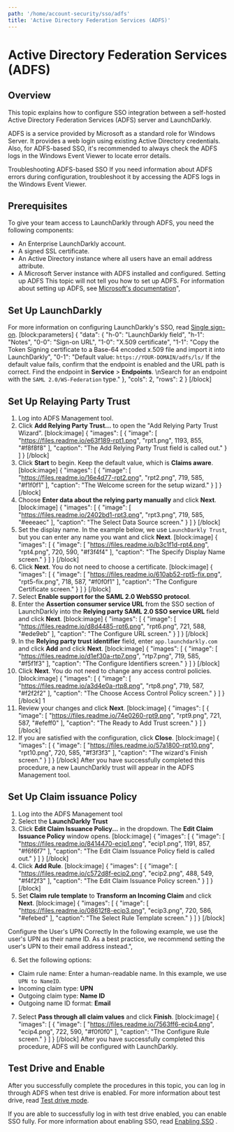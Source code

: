 ```yaml
---
path: '/home/account-security/sso/adfs'
title: 'Active Directory Federation Services (ADFS)'
---
```


# Active Directory Federation Services (ADFS)

## Overview

This topic explains how to configure SSO integration between a self-hosted Active Directory Federation Services (ADFS) server and LaunchDarkly.

ADFS is a service provided by Microsoft as a standard role for Windows Server. It provides a web login using existing Active Directory credentials. Also, for ADFS-based SSO, it's recommended to always check the ADFS logs in the Windows Event Viewer to locate error details.

<Callout intent="info">
  <CalloutTitle>Troubleshooting ADFS-based SSO</CalloutTitle>
  <CalloutDescription>
    If you need information about ADFS errors during configuration, troubleshoot it by accessing the ADFS logs in the
    Windows Event Viewer.
  </CalloutDescription>
</Callout>

## Prerequisites

To give your team access to LaunchDarkly through ADFS, you need the following components:

- An Enterprise LaunchDarkly account.
- A signed SSL certificate.
- An Active Directory instance where all users have an email address attribute.
- A Microsoft Server instance with ADFS installed and configured.
  <Callout intent="alert">
    <CalloutTitle>Setting up ADFS</CalloutTitle>
    <CalloutDescription>
      This topic will not tell you how to set up ADFS. For information about setting up ADFS, see [Microsoft's
      documentation](
      https://docs.microsoft.com/en-us/previous-versions/dynamicscrm-2016/deployment-administrators-guide/gg188612)",
    </CalloutDescription>
  </Callout>

## Set Up LaunchDarkly

For more information on configuring LaunchDarkly's SSO, read [Single sign-on](./single-sign-on).
[block:parameters]
{
"data": {
"h-0": "LaunchDarkly field",
"h-1": "Notes",
"0-0": "Sign-on URL",
"1-0": "X.509 certificate",
"1-1": "Copy the Token Signing certificate to a Base-64 encoded x.509 file and import it into LaunchDarkly",
"0-1": "Default value: `https://YOUR-DOMAIN/adfs/ls/`
If the default value fails, confirm that the endpoint is enabled and the URL path is correct.
Find the endpoint in **Service** > **Endpoints**. \nSearch for an endpoint with the `SAML 2.0/WS-Federation` type."
},
"cols": 2,
"rows": 2
}
[/block]

## Set Up Relaying Party Trust

1. Log into ADFS Management tool.
2. Click **Add Relying Party Trust...** to open the "Add Relying Party Trust Wizard".
   [block:image]
   {
   "images": [
   {
   "image": [
   "https://files.readme.io/e63f189-rpt1.png",
   "rpt1.png",
   1193,
   855,
   "#f8f8f8"
   ],
   "caption": "The Add Relying Party Trust field is called out."
   }
   ]
   }
   [/block]
3. Click **Start** to begin. Keep the default value, which is **Claims aware**.
   [block:image]
   {
   "images": [
   {
   "image": [
   "https://files.readme.io/16e4d77-rpt2.png",
   "rpt2.png",
   719,
   585,
   "#f1f0f1"
   ],
   "caption": "The Welcome screen for the setup wizard."
   }
   ]
   }
   [/block]
4. Choose **Enter data about the relying party manually** and click **Next**.
   [block:image]
   {
   "images": [
   {
   "image": [
   "https://files.readme.io/2402bd1-rpt3.png",
   "rpt3.png",
   719,
   585,
   "#eeeaec"
   ],
   "caption": "The Select Data Source screen."
   }
   ]
   }
   [/block]
5. Set the display name. In the example below, we use `LaunchDarkly Trust`, but you can enter any name you want and click **Next**.
   [block:image]
   {
   "images": [
   {
   "image": [
   "https://files.readme.io/b3c1f1d-rpt4.png",
   "rpt4.png",
   720,
   590,
   "#f3f4f4"
   ],
   "caption": "The Specify Display Name screen."
   }
   ]
   }
   [/block]
6. Click **Next**. You do not need to choose a certificate.
   [block:image]
   {
   "images": [
   {
   "image": [
   "https://files.readme.io/610ab52-rpt5-fix.png",
   "rpt5-fix.png",
   718,
   587,
   "#f0f0f1"
   ],
   "caption": "The Configure Certificate screen."
   }
   ]
   }
   [/block]
7. Select **Enable support for the SAML 2.0 WebSSO protocol**.
8. Enter the **Assertion consumer service URL** from the SSO section of LaunchDarkly into the **Relying party SAML 2.0 SSO service URL** field and click **Next**.
   [block:image]
   {
   "images": [
   {
   "image": [
   "https://files.readme.io/d8d4485-rpt6.png",
   "rpt6.png",
   721,
   588,
   "#ede9eb"
   ],
   "caption": "The Configure URL screen."
   }
   ]
   }
   [/block]
9. In the **Relying party trust identifier** field, enter `app.launchdarkly.com` and click **Add** and click **Next**.
   [block:image]
   {
   "images": [
   {
   "image": [
   "https://files.readme.io/d1ef30a-rtp7.png",
   "rtp7.png",
   719,
   585,
   "#f5f1f3"
   ],
   "caption": "The Configure Identifiers screen."
   }
   ]
   }
   [/block]
10. Click **Next**. You do not need to change any access control policies.
    [block:image]
    {
    "images": [
    {
    "image": [
    "https://files.readme.io/a3d4e0a-rtp8.png",
    "rtp8.png",
    719,
    587,
    "#f2f2f2"
    ],
    "caption": "The Choose Access Control Policy screen."
    }
    ]
    }
    [/block]
    1
11. Review your changes and click **Next**.
    [block:image]
    {
    "images": [
    {
    "image": [
    "https://files.readme.io/74e0260-rpt9.png",
    "rpt9.png",
    721,
    587,
    "#efeff0"
    ],
    "caption": "The Ready to Add Trust screen."
    }
    ]
    }
    [/block]
12. If you are satisfied with the configuration, click **Close**.
    [block:image]
    {
    "images": [
    {
    "image": [
    "https://files.readme.io/57a1800-rpt10.png",
    "rpt10.png",
    720,
    585,
    "#f3f3f3"
    ],
    "caption": "The wizard's Finish screen."
    }
    ]
    }
    [/block]
    After you have successfully completed this procedure, a new LaunchDarkly trust will appear in the ADFS Management tool.

## Set Up Claim issuance Policy

1. Log into the ADFS Management tool
2. Select the **LaunchDarkly Trust**
3. Click **Edit Claim Issuance Policy...** in the dropdown. The **Edit Claim Issuance Policy** window opens.
   [block:image]
   {
   "images": [
   {
   "image": [
   "https://files.readme.io/8414470-ecip1.png",
   "ecip1.png",
   1191,
   857,
   "#f6f6f7"
   ],
   "caption": "The Edit Claim Issuance Policy field is called out."
   }
   ]
   }
   [/block]
4. Click **Add Rule**.
   [block:image]
   {
   "images": [
   {
   "image": [
   "https://files.readme.io/c572d8f-ecip2.png",
   "ecip2.png",
   488,
   549,
   "#f4f2f3"
   ],
   "caption": "The Edit Claim Issuance Policy screen."
   }
   ]
   }
   [/block]
5. Set **Claim rule template** to **Transform an Incoming Claim** and click **Next**.
   [block:image]
   {
   "images": [
   {
   "image": [
   "https://files.readme.io/08612f8-ecip3.png",
   "ecip3.png",
   720,
   586,
   "#efebed"
   ],
   "caption": "The Select Rule Template screen."
   }
   ]
   }
   [/block]

<Callout intent="alert">
  <CalloutTitle>Configure the User's UPN Correctly</CalloutTitle>
  <CalloutDescription>
    In the following example, we use the user's UPN as their name ID. As a best practice, we recommend setting the
    user's UPN to their email address instead.",
  </CalloutDescription>
</Callout>

6. Set the following options:

- Claim rule name: Enter a human-readable name. In this example, we use `UPN to NameID`.
- Incoming claim type: **UPN**
- Outgoing claim type: **Name ID**
- Outgoing name ID format: **Email**

7. Select **Pass through all claim values** and click **Finish**.
   [block:image]
   {
   "images": [
   {
   "image": [
   "https://files.readme.io/7563ff6-ecip4.png",
   "ecip4.png",
   722,
   590,
   "#f0f0f0"
   ],
   "caption": "The Configure Rule screen."
   }
   ]
   }
   [/block]
   After you have successfully completed this procedure, ADFS will be configured with LaunchDarkly.

## Test Drive and Enable

After you successfully complete the procedures in this topic, you can log in through ADFS when test drive is enabled. For more information about test drive, read [Test drive mode](./single-sign-on#test-drive-mode).

If you are able to successfully log in with test drive enabled, you can enable SSO fully. For more information about enabling SSO, read [Enabling SSO](./single-sign-on#enabling-sso) .
